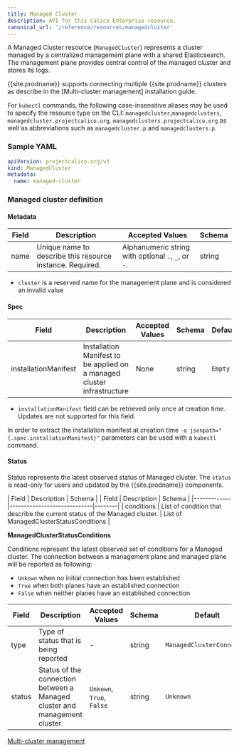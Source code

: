 ```yaml
---
title: Managed Cluster
description: API for this Calico Enterprise resource. 
canonical_url: '/reference/resources/managedcluster'
---
```


A Managed Cluster resource (`ManagedCluster`) represents a cluster managed by a centralized management plane with a shared Elasticsearch.
The management plane provides central control of the managed cluster and stores its logs.

{{site.prodname}} supports connecting multiple {{site.prodname}} clusters as describe in the [Multi-cluster management] installation guide.

For `kubectl` commands, the following case-insensitive aliases may be used to specify the resource type on the CLI: 
`managedcluster`,`managedclusters`, `managedcluster.projectcalico.org`, `managedclusters.projectcalico.org` as well as
abbreviations such as `managedcluster.p` and `managedclusters.p`.

### Sample YAML

```yaml
apiVersion: projectcalico.org/v3
kind: ManagedCluster
metadata:
  name: managed-cluster
```

### Managed cluster definition

#### Metadata

| Field       | Description                 | Accepted Values   | Schema |
|-------------|-----------------------------|-------------------|--------|
| name     | Unique name to describe this resource instance. Required. | Alphanumeric string with optional `.`, `_`, or `-`. | string |

- `cluster` is a reserved name for the management plane and is considered an invalid value

#### Spec

| Field       | Description                 | Accepted Values   | Schema | Default    |
|-------------|-----------------------------|-------------------|--------|------------|
| installationManifest | Installation Manifest to be applied on a managed cluster infrastructure | None | string | `Empty` |

- `installationManifest` field can be retrieved only once at creation time. Updates are not supported for this field.

In order to extract the installation manifest at creation time `-o jsonpath="{.spec.installationManifest}"` parameters 
can be used with a `kubectl` command. 

#### Status

Status represents the latest observed status of Managed cluster. The `status` is read-only for users and updated by the 
{{site.prodname}} components.

| Field       | Description                 | Schema | 
| Field       | Description                 | Schema | 
|-------------|-----------------------------|--------|
| conditions |  List of condition that describe the current status of the Managed cluster. | List of ManagedClusterStatusConditions |

**ManagedClusterStatusConditions**

Conditions represent the latest observed set of conditions for a Managed cluster. The connection between a management 
plane and managed plane will be reported as following:

- `Unkown` when no initial connection has been established
- `True` when both planes have an established connection
- `False` when neither planes have an established connection

| Field       | Description                 | Accepted Values   | Schema | Default    |
|-------------|-----------------------------|-------------------|--------|------------|
| type | Type of status that is being reported | - | string | `ManagedClusterConnected` |
| status | Status of the connection between a Managed cluster and management cluster | `Unkown`, `True`, `False` | string | `Unknown` |

[Multi-cluster management]({{site.baseurl}}/multicluster/mcm/create-a-management-cluster)
